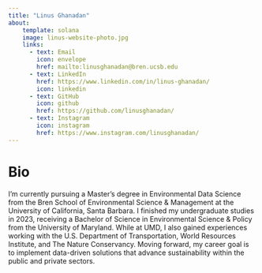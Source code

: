 ```yaml
---
title: "Linus Ghanadan"
about:
    template: solana
    image: linus-website-photo.jpg
    links: 
      - text: Email
        icon: envelope
        href: mailto:linusghanadan@bren.ucsb.edu
      - text: LinkedIn
        href: https://www.linkedin.com/in/linus-ghanadan/
        icon: linkedin
      - text: GitHub
        icon: github
        href: https://github.com/linusghanadan/
      - text: Instagram
        icon: instagram
        href: https://www.instagram.com/linusghanadan/
---
```


# Bio

I'm currently pursuing a Master's degree in Environmental Data Science from the Bren School of Environmental Science & Management at the University of California, Santa Barbara. I finished my undergraduate studies in 2023, receiving a Bachelor of Science in Environmental Science & Policy from the University of Maryland. While at UMD, I also gained experiences working with the U.S. Department of Transportation, World Resources Institute, and The Nature Conservancy. Moving forward, my career goal is to implement data-driven solutions that advance sustainability within the public and private sectors.
